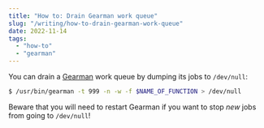 ```yaml
---
title: "How to: Drain Gearman work queue"
slug: "/writing/how-to-drain-gearman-work-queue"
date: 2022-11-14
tags:
  - "how-to"
  - "gearman"
---
```


You can drain a [Gearman](http://gearman.org/) work queue by dumping its jobs
to `/dev/null`:

```sh
$ /usr/bin/gearman -t 999 -n -w -f $NAME_OF_FUNCTION > /dev/null
```

Beware that you will need to restart Gearman if you want to stop *new* jobs
from going to `/dev/null`!
